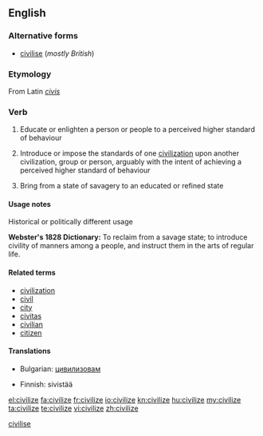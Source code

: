 <!--subst: of [[Template:sync]]-->
<!--If you edit this entry, please also edit [[civilise]] to ensure these two entries remain synchronized.-->[[Category:Synchronized entries|civilise]]
{{also|civilise}}
==English==

===Alternative forms===
* [[civilise]] (''mostly British'')

===Etymology===
From Latin ''[[civis]]''

===Verb===
{{en-verb|civilizes|civilizing|civilized}}

# {{US}} Educate or enlighten a person or people to a perceived higher standard of behaviour
# {{US}} Introduce or impose the standards of one [[civilization]] upon another civilization, group or person, arguably with the intent of achieving a perceived higher standard of behaviour
# {{US}} Bring from a state of savagery to an educated or refined state

====Usage notes====
;Historical or politically different usage
'''Webster's 1828 Dictionary:'''  To reclaim from a savage state; to introduce civility of manners among a people, and instruct them in the arts of regular life.

====Related terms====
* [[civilization]]
* [[civil]]
* [[city]]
* [[civitas]]
* [[civilian]]
* [[citizen]]

====Translations====
{{trans-top|}}
* Bulgarian: [[цивилизовам]]
{{trans-mid}}
* Finnish: sivistää
{{trans-bottom}}

[[el:civilize]]
[[fa:civilize]]
[[fr:civilize]]
[[io:civilize]]
[[kn:civilize]]
[[hu:civilize]]
[[my:civilize]]
[[ta:civilize]]
[[te:civilize]]
[[vi:civilize]]
[[zh:civilize]]